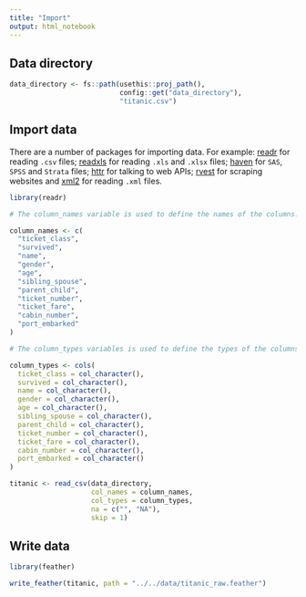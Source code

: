 ```yaml
---
title: "Import"
output: html_notebook
---
```


## Data directory

```r
data_directory <- fs::path(usethis::proj_path(), 
                           config::get("data_directory"), 
                           "titanic.csv")

```

## Import data

There are a number of packages for importing data. For example: [readr](https://readr.tidyverse.org/) for reading `.csv` files; [readxls](https://readxls.tidyverse.org) for reading `.xls` and `.xlsx` files; [haven](https://haven.tidyverse.org/) for `SAS`, `SPSS` and `Strata` files;
[httr](https://httr.r-lib.org/) for talking to web APIs; [rvest](https://rvest.tidyverse.org/) for scraping websites and [xml2](https://xml2.r-lib.org) for reading `.xml` files.

```r
library(readr)

# The column_names variable is used to define the names of the columns. We recommend that the words in column names be lower case and seperated by underscores.

column_names <- c(
  "ticket_class",
  "survived",
  "name",
  "gender",
  "age",
  "sibling_spouse",
  "parent_child",
  "ticket_number",
  "ticket_fare",
  "cabin_number",
  "port_embarked"
)

# The column_types variables is used to define the types of the columns. We recommend that all column types are defined as characters in the import notebook and defined more accuratly in the tidy notebook.

column_types <- cols(
  ticket_class = col_character(),
  survived = col_character(),
  name = col_character(),
  gender = col_character(),
  age = col_character(),
  sibling_spouse = col_character(),
  parent_child = col_character(),
  ticket_number = col_character(),
  ticket_fare = col_character(),
  cabin_number = col_character(),
  port_embarked = col_character()
)

titanic <- read_csv(data_directory, 
                    col_names = column_names, 
                    col_types = column_types, 
                    na = c("", "NA"),
                    skip = 1)
```

## Write data

```r
library(feather)

write_feather(titanic, path = "../../data/titanic_raw.feather")
```
